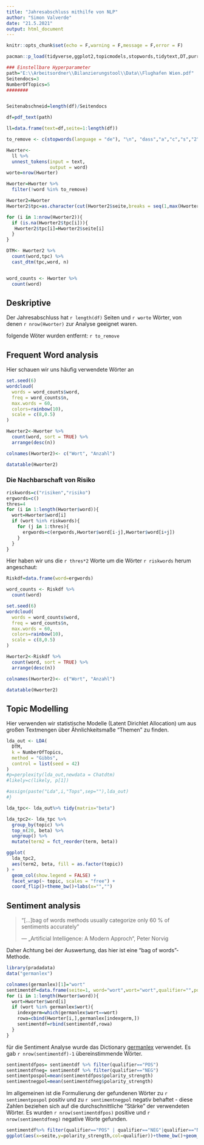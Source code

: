 ```yaml
---
title: "Jahresabschluss mithilfe von NLP"
author: "Simon Valverde"
date: "21.5.2021"
output: html_document
---
```


```r
knitr::opts_chunk$set(echo = F,warning = F,message = F,error = F)

pacman::p_load(tidyverse,ggplot2,topicmodels,stopwords,tidytext,DT,purrr, wordcloud, pdftools)

### Einstellbare Hyperparameter
path="E:\\Arbeitsordner\\Bilanzierungstool\\Data\\Flughafen Wien.pdf"
Seitendocs=3
NumberOfTopics=5
########


Seitenabschneid=length(df)/Seitendocs

df=pdf_text(path)

ll=data.frame(text=df,seite=1:length(df))

to_remove <- c(stopwords(language = "de"), "\n", "dass","a","c","s","2","1","0")

Hworter<-
  ll %>%
  unnest_tokens(input = text,
                output = word) 
worte=nrow(Hworter)

Hworter=Hworter %>%
  filter(!word %in% to_remove)

Hworter2=Hworter
Hworter2$tpc=as.character(cut(Hworter2$seite,breaks = seq(1,max(Hworter2$seite),Seitenabschneid),include.lowest=T))

for (i in 1:nrow(Hworter2)){
  if (is.na(Hworter2$tpc[i])){
   Hworter2$tpc[i]=Hworter2$seite[i] 
  }
}

DTM<- Hworter2 %>% 
  count(word,tpc) %>% 
  cast_dtm(tpc,word, n)


word_counts <- Hworter %>% 
  count(word)
```

## Deskriptive

Der Jahresabschluss hat `r length(df)` Seiten und `r worte` Wörter, von denen `r nrow(Hworter)` zur Analyse geeignet waren. 


folgende Wöter wurden entfernt:\n
`r to_remove`

## Frequent Word analysis

Hier schauen wir uns häufig verwendete Wörter an

```r
set.seed(6)
wordcloud(
  words = word_counts$word, 
  freq = word_counts$n, 
  max.words = 60,
  colors=rainbow(10),
  scale = c(8,0.5)
)
```


```r
Hworter2<-Hworter %>%
  count(word, sort = TRUE) %>%
  arrange(desc(n))

colnames(Hworter2)<- c("Wort", "Anzahl")

datatable(Hworter2)
```

### Die Nachbarschaft von Risiko

```r
riskwords=c("risiken","risiko")
ergwords=c()
thres=4
for (i in 1:length(Hworter$word)){
  wort=Hworter$word[i]
  if (wort %in% riskwords){
    for (j in 1:thres){
      ergwords=c(ergwords,Hworter$word[i-j],Hworter$word[i+j])
    }
  }
}
```

Hier haben wir uns die `r thres*2` Worte um die Wörter `r riskwords` herum angeschaut:

```r
Riskdf=data.frame(word=ergwords)

word_counts <- Riskdf %>% 
  count(word)

set.seed(6)
wordcloud(
  words = word_counts$word, 
  freq = word_counts$n, 
  max.words = 60,
  colors=rainbow(10),
  scale = c(8,0.5)
)
```


```r
Hworter2<-Riskdf %>%
  count(word, sort = TRUE) %>%
  arrange(desc(n))

colnames(Hworter2)<- c("Wort", "Anzahl")

datatable(Hworter2)
```

## Topic Modelling

Hier verwenden wir statistische Modelle (Latent Dirichlet Allocation) um aus großen Textmengen über Ähnlichkeitsmaße "Themen" zu finden.

```r
lda_out <- LDA(
  DTM,
  k = NumberOfTopics,
  method = "Gibbs",
  control = list(seed = 42)
)
#p=perplexity(lda_out,newdata = Chatdtm)
#likely=c(likely, p[1])

#assign(paste("Lda",i,"Tops",sep=""),lda_out)
#}

lda_tpc<- lda_out%>% tidy(matrix="beta")

lda_tpc2<- lda_tpc %>% 
  group_by(topic) %>% 
  top_n(20, beta) %>% 
  ungroup() %>%
  mutate(term2 = fct_reorder(term, beta))

ggplot(
  lda_tpc2, 
  aes(term2, beta, fill = as.factor(topic))
) +
  geom_col(show.legend = FALSE) +
  facet_wrap(~ topic, scales = "free") +
  coord_flip()+theme_bw()+labs(x="","")
```

## Sentiment analysis

> "[...]bag of words methods usually categorize only 60 % of sentiments accurately"
>
> --- „Artificial Intelligence: A Modern Approch“, Peter Norvig

Daher Achtung bei der Auswertung, das hier ist eine "bag of words"-Methode.


```r
library(pradadata)
data("germanlex")

colnames(germanlex)[1]="wort"
sentimentdf=data.frame(seite=1, word="wort",wort="wort",qualifier="",polarity_strength=1,pos="")
for (i in 1:length(Hworter$word)){
  wort=Hworter$word[i]
  if (wort %in% germanlex$wort){
    indexgerm=which(germanlex$wort==wort)
    rowa=cbind(Hworter[i,],germanlex[indexgerm,])
    sentimentdf=rbind(sentimentdf,rowa)
  }
}
```

für die Sentiment Analyse wurde das Dictionary [germanlex](https://github.com/sebastiansauer/pradadata) verwendet. Es gab `r nrow(sentimentdf)-1` übereinstimmende Wörter. 

```r
sentimentdfpos= sentimentdf %>% filter(qualifier=="POS") 
sentimentdfneg= sentimentdf %>% filter(qualifier=="NEG") 
sentimentpospol=mean(sentimentdfpos$polarity_strength)
sentimentnegpol=mean(sentimentdfneg$polarity_strength)
```

Im allgemeinen ist die Formulierung der gefundenen Wörter zu `r sentimentpospol` positiv und zu `r sentimentnegpol` negativ behaftet - diese Zahlen beziehen sich auf die durchschnittliche "Stärke" der verwendeten Wörter. Es wurden `r nrow(sentimentdfpos)` positive und `r nrow(sentimentdfneg)` negative Worte gefunden. 

```r
sentimentdf%>% filter(qualifier=="POS" | qualifier=="NEG"|qualifier=="NEU")%>%
ggplot(aes(x=seite,y=polarity_strength,col=qualifier))+theme_bw()+geom_smooth()+facet_grid(.~qualifier)+labs(y="Stärke",x="Seite")+ scale_color_discrete(name="")
```

